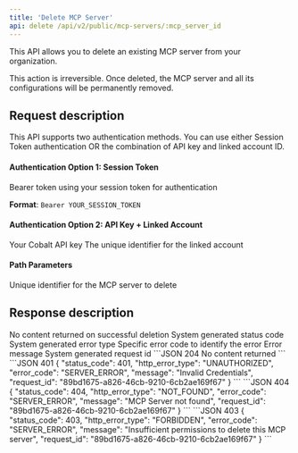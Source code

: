 ```yaml
---
title: 'Delete MCP Server'
api: delete /api/v2/public/mcp-servers/:mcp_server_id
---
```


This API allows you to delete an existing MCP server from your organization.

<Warning>
This action is irreversible. Once deleted, the MCP server and all its configurations will be permanently removed.
</Warning>

## Request description

<Note>
This API supports two authentication methods. You can use either Session Token authentication OR the combination of API key and linked account ID.
</Note>

#### Authentication Option 1: Session Token
<ParamField header="Authorization" type="string" required>
  Bearer token using your session token for authentication
  
  **Format**: `Bearer YOUR_SESSION_TOKEN`
</ParamField>

#### Authentication Option 2: API Key + Linked Account
<ParamField header="x-api-key" type="string" required>
  Your Cobalt API key
</ParamField>

<ParamField header="linked_account_id" type="string" required>
  The unique identifier for the linked account
</ParamField>

#### Path Parameters
<ParamField path="mcp_server_id" type="string" required>
  Unique identifier for the MCP server to delete
</ParamField>

## Response description

<Tabs>
  <Tab title="204">
    <ResponseField name="response" type="null">
      No content returned on successful deletion
    </ResponseField>
  </Tab>
  <Tab title="Error">
    <ResponseField name="status_code" type="integer">
      System generated status code
    </ResponseField>
    <ResponseField name="http_error_type" type="string">
      System generated error type
    </ResponseField>
    <ResponseField name="error_code" type="string">
      Specific error code to identify the error
    </ResponseField>
    <ResponseField name="message" type="string">
      Error message
    </ResponseField>
    <ResponseField name="request_id" type="string">
      System generated request id
    </ResponseField>
  </Tab>
</Tabs>

<ResponseExample>
```JSON 204
No content returned
```
```JSON 401
{
    "status_code": 401,
    "http_error_type": "UNAUTHORIZED",
    "error_code": "SERVER_ERROR",
    "message": "Invalid Credentials",
    "request_id": "89bd1675-a826-46cb-9210-6cb2ae169f67"
}
```
```JSON 404
{
    "status_code": 404,
    "http_error_type": "NOT_FOUND",
    "error_code": "SERVER_ERROR",
    "message": "MCP Server not found",
    "request_id": "89bd1675-a826-46cb-9210-6cb2ae169f67"
}
```
```JSON 403
{
    "status_code": 403,
    "http_error_type": "FORBIDDEN",
    "error_code": "SERVER_ERROR",
    "message": "Insufficient permissions to delete this MCP server",
    "request_id": "89bd1675-a826-46cb-9210-6cb2ae169f67"
}
```
</ResponseExample> 